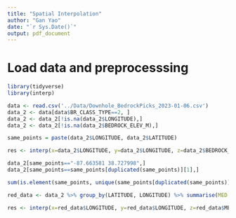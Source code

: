 ```yaml
---
title: "Spatial Interpolation"
author: "Gan Yao"
date: "`r Sys.Date()`"
output: pdf_document
---
```


# Load data and preprocesssing

```r
library(tidyverse)
library(interp)
```

```r
data <- read.csv('../Data/Downhole_BedrockPicks_2023-01-06.csv')
data_2 <- data[data$BR_CLASS_TYPE==2, ]
data_2 <- data_2[!is.na(data_2$LONGITUDE),]
data_2 <- data_2[!is.na(data_2$BEDROCK_ELEV_M),]
```

```r
same_points = paste(data_2$LONGITUDE, data_2$LATITUDE)
```


```r
res <- interp(x=data_2$LONGITUDE, y=data_2$LONGITUDE, z=data_2$BEDROCK_ELEV_M, duplicate = 'strip')
```

```r
data_2[same_points=="-87.663581 38.727998",]
data_2[same_points==same_points[duplicated(same_points)][1],]

sum(is.element(same_points, unique(same_points[duplicated(same_points)])))
```

```r
red_data <- data_2 %>% group_by(LATITUDE, LONGITUDE) %>% summarise(MED = median(BEDROCK_ELEV_M))
```

```r
res <- interp(x=red_data$LONGITUDE, y=red_data$LONGITUDE, z=red_data$MED, duplicate = 'strip')
```







